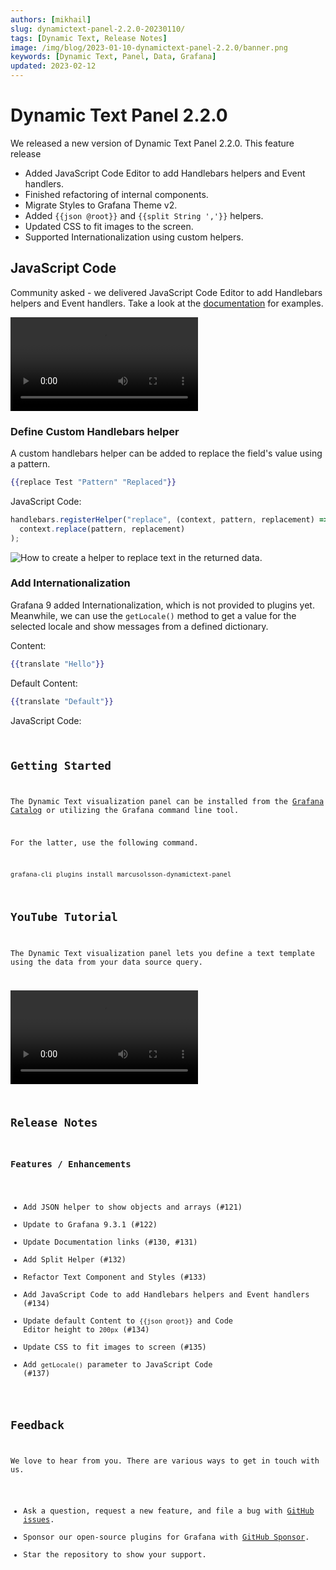 ```yaml
---
authors: [mikhail]
slug: dynamictext-panel-2.2.0-20230110/
tags: [Dynamic Text, Release Notes]
image: /img/blog/2023-01-10-dynamictext-panel-2.2.0/banner.png
keywords: [Dynamic Text, Panel, Data, Grafana]
updated: 2023-02-12
---
```



# Dynamic Text Panel 2.2.0

We released a new version of Dynamic Text Panel 2.2.0. This feature release

- Added JavaScript Code Editor to add Handlebars helpers and Event handlers.
- Finished refactoring of internal components.
- Migrate Styles to Grafana Theme v2.
- Added `{{json @root}}` and `{{split String ','}}` helpers.
- Updated CSS to fit images to the screen.
- Supported Internationalization using custom helpers.

## JavaScript Code

Community asked - we delivered JavaScript Code Editor to add Handlebars helpers and Event handlers. Take a look at the [documentation](/plugins/volkovlabs-dynamictext-panel/code) for examples.

<Video
  src="https://www.youtube.com/embed/lJqk5Gobec4"
  title="JavaScript code in the Dynamic text panel."
/>

### Define Custom Handlebars helper

A custom handlebars helper can be added to replace the field's value using a pattern.

```handlebars
{{replace Test "Pattern" "Replaced"}}
```

JavaScript Code:

```js
handlebars.registerHelper("replace", (context, pattern, replacement) =>
  context.replace(pattern, replacement)
);
```

<Image
  title="How to create a helper to replace text in the returned data."
  src="/img/blog/2023-01-10-dynamictext-panel-2.2.0/replace.png"
  lazy={false}
/>

### Add Internationalization

Grafana 9 added Internationalization, which is not provided to plugins yet. Meanwhile, we can use the `getLocale()` method to get a value for the selected locale and show messages from a defined dictionary.

Content:

```handlebars
{{translate "Hello"}}
```

Default Content:

```handlebars
{{translate "Default"}}
```

JavaScript Code:

<Code
  url="https://github.com/VolkovLabs/volkovlabs.io/blob/main/docs/volkovlabs-dynamictext-panel/translate.js"
  language="js"
/>

## Getting Started

The Dynamic Text visualization panel can be installed from the [Grafana Catalog](https://grafana.com/grafana/plugins/marcusolsson-dynamictext-panel/) or utilizing the Grafana command line tool.

For the latter, use the following command.

```bash
grafana-cli plugins install marcusolsson-dynamictext-panel
```

## YouTube Tutorial

The Dynamic Text visualization panel lets you define a text template using the data from your data source query.

<Video
  src="https://www.youtube.com/embed/MpNZ4Yl-p0U"
  title="Markdown, HTML and Handlebars to transform data visualizations."
/>

## Release Notes

### Features / Enhancements

- Add JSON helper to show objects and arrays (#121)
- Update to Grafana 9.3.1 (#122)
- Update Documentation links (#130, #131)
- Add Split Helper (#132)
- Refactor Text Component and Styles (#133)
- Add JavaScript Code to add Handlebars helpers and Event handlers (#134)
- Update default Content to `{{json @root}}` and Code Editor height to `200px` (#134)
- Update CSS to fit images to screen (#135)
- Add `getLocale()` parameter to JavaScript Code (#137)

## Feedback

We love to hear from you. There are various ways to get in touch with us.

- Ask a question, request a new feature, and file a bug with [GitHub issues](https://github.com/volkovlabs/volkovlabs-dynamictext-panel/issues/new/choose).
- Sponsor our open-source plugins for Grafana with [GitHub Sponsor](https://github.com/sponsors/VolkovLabs).
- Star the repository to show your support.
